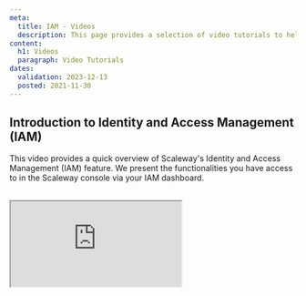 ```yaml
---
meta:
  title: IAM - Videos
  description: This page provides a selection of video tutorials to help you get started with Identity and Access Management
content:
  h1: Videos
  paragraph: Video Tutorials
dates:
  validation: 2023-12-13
  posted: 2021-11-30
---
```


## Introduction to Identity and Access Management (IAM)

This video provides a quick overview of Scaleway's Identity and Access Management (IAM) feature. We present the functionalities you have access to in the Scaleway console via your IAM dashboard.


<br />
<Iframe src="https://www.youtube.com/embed/RpGOjkJpVP4" title="YouTube video player" />
